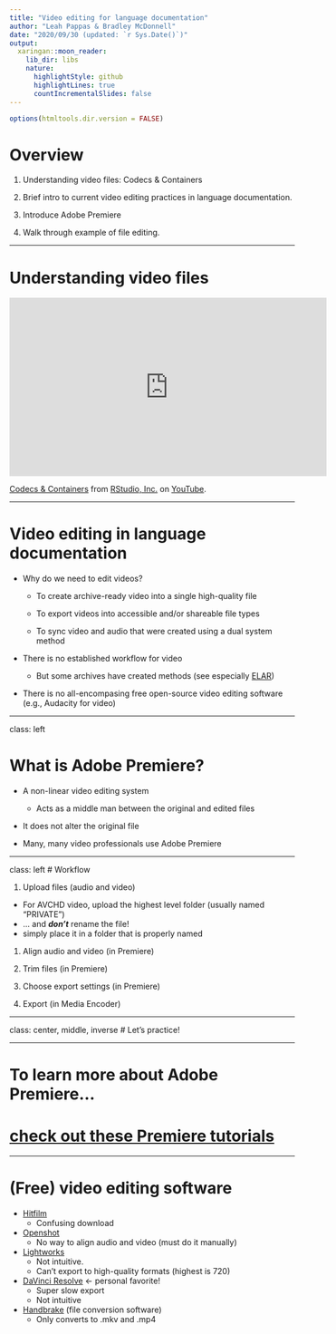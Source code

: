 ```yaml
---
title: "Video editing for language documentation"
author: "Leah Pappas & Bradley McDonnell"
date: "2020/09/30 (updated: `r Sys.Date()`)"
output:
  xaringan::moon_reader:
    lib_dir: libs
    nature:
      highlightStyle: github
      highlightLines: true
      countIncrementalSlides: false
---
```


```r
options(htmltools.dir.version = FALSE)
```

# Overview

1. Understanding video files: Codecs & Containers

1. Brief intro to current video editing practices in language documentation. 

1. Introduce Adobe Premiere

1. Walk through example of file editing.

<!--
# Understanding AVCHD video Files

.center[

![AVCHD](https://videoconverter.wondershare.com/images/en/ts/understanding-the-avchd-file-structure-1.jpg)

  .caption[
    **Fig. 1:** AVCHD File Structure
  ]
]

-->

---

# Understanding video files

<iframe width="560" height="315" src="https://www.youtube.com/embed/WpBjGUlBTHU" frameborder="0" allow="accelerometer; encrypted-media; gyroscope; picture-in-picture" allowfullscreen></iframe>
<p><a href="https://www.youtube.com/embed/WpBjGUlBTHU">Codecs & Containers</a> from <a href="https://www.youtube.com/embed/WpBjGUlBTHU">RStudio, Inc.</a> on <a href="https://youtube.com">YouTube</a>.</p>

---

<!--

- Containers
  - Contain all information about a video file: video, audio, metadata
  - Popular containers: MPEG-4 (.mp4), AVCHD (.mts), QTFF (.mov)

- Codecs
  - Way to compress or decompress (code or decode) data
  - Data is compressed for storage and decompressed when a video is played
  - Popular codecs: H.264 (for .mp4 files), MPEG-2 (for .mts files) ProRes (Apple proprietary)


- Lossless vs. lossy

  - Lossless: a method of data encoding that allows the original data to be completely reconstructed upon decompression
    - Lossless audio codecs: .wav, .aiff
  - Lossy: a method of data encoding that only saves the essential information in order to reduce file size
    - Lossy audio codecs: .mp3, .aac
-->



# Video editing in language documentation

- Why do we need to edit videos?
  
  - To create archive-ready video into a single high-quality file
  
  - To export videos into accessible and/or shareable file types
  
  - To sync video and audio that were created using a dual system method

- There is no established workflow for video
 
  - But some archives have created methods (see especially [ELAR](https://www.soas.ac.uk/elar/helpsheets/))

- There is no all-encompasing free open-source video editing software (e.g., Audacity for video)

---

class: left

# What is Adobe Premiere?

- A non-linear video editing system

  - Acts as a middle man between the original and edited files

- It does not alter the original file
   
- Many, many video professionals use Adobe Premiere


---

class: left
# Workflow

1. Upload files (audio and video)
  - For AVCHD video, upload the highest level folder (usually named "PRIVATE") 
  - ... and ***don't*** rename the file! 
  - simply place it in a folder that is properly named

1. Align audio and video (in Premiere)
  
1. Trim files (in Premiere)

1. Choose export settings (in Premiere)

1. Export (in Media Encoder)

---

class: center, middle, inverse
# Let's practice!

---

# To learn more about Adobe Premiere...
# [check out these Premiere tutorials](https://helpx.adobe.com/premiere-pro/tutorials.html)

---

# (Free) video editing software
- [Hitfilm](https://fxhome.com/express)
  - Confusing download
- [Openshot](https://www.openshot.org/download/)
  - No way to align audio and video (must do it manually)
- [Lightworks](https://www.lwks.com/index.php?option=com_lwks&view=download&Itemid=206)
  - Not intuitive.  
  - Can’t export to high-quality formats (highest is 720)
- [DaVinci Resolve](https://www.blackmagicdesign.com/products/davinciresolve/) <- personal favorite!
  - Super slow export
  - Not intuitive
- [Handbrake](https://handbrake.fr/downloads.php) (file conversion software)
  - Only converts to .mkv and .mp4

<!--

# All this technical stuff confusing?

Check out youtube!

.center[

![My image](https://images-na.ssl-images-amazon.com/images/I/41BDdONNYGL._SX328_BO1,204,203,200_.jpg)

.caption[
**Fig. 2:** This book may be useful in teasing these apart
]

]

-->